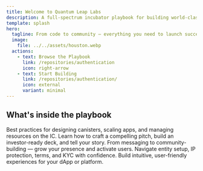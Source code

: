 ```yaml
---
title: Welcome to Quantum Leap Labs
description: A full-spectrum incubator playbook for building world-class Internet Computer projects.
template: splash
hero:
  tagline: From code to community — everything you need to launch successfully.
  image:
    file: ../../assets/houston.webp
  actions:
    - text: Browse the Playbook
      link: /repositories/authentication
      icon: right-arrow
    - text: Start Building
      link: /repositories/authentication/
      icon: external
      variant: minimal
---
```



## What's inside the playbook

<CardGrid stagger>
  <Card title="Technical Architecture" icon="cpu">
    Best practices for designing canisters, scaling apps, and managing resources on the IC.
  </Card>
  <Card title="Pitching & Fundraising" icon="presentation">
    Learn how to craft a compelling pitch, build an investor-ready deck, and tell your story.
  </Card>
  <Card title="Marketing & Positioning" icon="trending-up">
    From messaging to community-building — grow your presence and activate users.
  </Card>
  <Card title="Legal & Compliance" icon="scale">
    Navigate entity setup, IP protection, terms, and KYC with confidence.
  </Card>
  <Card title="Design & UX" icon="paintbrush">
    Build intuitive, user-friendly experiences for your dApp or platform.
  </Card>
</CardGrid>

